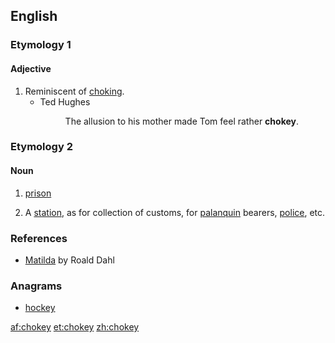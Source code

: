 ==English==

===Etymology 1===
{{suffix|choke|y|lang=en}}

====Adjective====
{{en-adj}}

# Reminiscent of [[choke|choking]].
#* Ted Hughes
#*: The allusion to his mother made Tom feel rather '''chokey'''.

===Etymology 2===
{{etyl|hi|en}}

====Noun====
{{en-noun}}

# {{context|dated|British|lang=en}} [[prison]]
# {{context|India|historical|lang=en}} A [[station]], as for collection of customs, for [[palanquin]] bearers, [[police]], etc.

===References===
*[http://en.wikipedia.org/wiki/Matilda_(novel) Matilda] by Roald Dahl

===Anagrams===
* [[hockey#English|hockey]]

[[af:chokey]]
[[et:chokey]]
[[zh:chokey]]